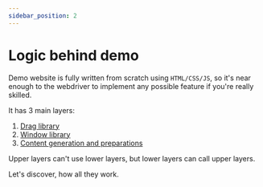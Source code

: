 ```yaml
---
sidebar_position: 2
---
```

# Logic behind demo

Demo website is fully written from scratch using `HTML/CSS/JS`, so it's near enough to the webdriver to implement any possible feature if you're really skilled.

It has 3 main layers:
1. [Drag library](libdrag)
2. [Window library](libwin)
3. [Content generation and preparations](main-demo)

Upper layers can't use lower layers, but lower layers can call upper layers.

Let's discover, how all they work.